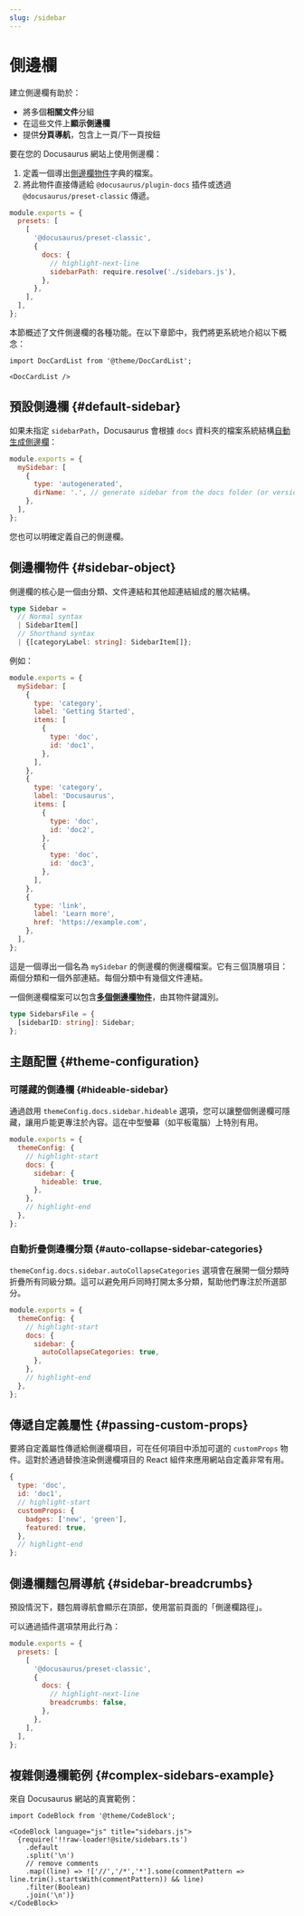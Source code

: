 ```yaml
---
slug: /sidebar
---
```


# 側邊欄

建立側邊欄有助於：

- 將多個**相關文件**分組
- 在這些文件上**顯示側邊欄**
- 提供**分頁導航**，包含上一頁/下一頁按鈕

要在您的 Docusaurus 網站上使用側邊欄：

1. 定義一個導出[側邊欄物件](#sidebar-object)字典的檔案。
2. 將此物件直接傳遞給 `@docusaurus/plugin-docs` 插件或透過 `@docusaurus/preset-classic` 傳遞。

```js title="docusaurus.config.js"
module.exports = {
  presets: [
    [
      '@docusaurus/preset-classic',
      {
        docs: {
          // highlight-next-line
          sidebarPath: require.resolve('./sidebars.js'),
        },
      },
    ],
  ],
};
```

本節概述了文件側邊欄的各種功能。在以下章節中，我們將更系統地介紹以下概念：

```mdx-code-block
import DocCardList from '@theme/DocCardList';

<DocCardList />
```

## 預設側邊欄 {#default-sidebar}

如果未指定 `sidebarPath`，Docusaurus 會根據 `docs` 資料夾的檔案系統結構[自動生成側邊欄](autogenerated.mdx)：

```js title="sidebars.js"
module.exports = {
  mySidebar: [
    {
      type: 'autogenerated',
      dirName: '.', // generate sidebar from the docs folder (or versioned_docs/<version>)
    },
  ],
};
```

您也可以明確定義自己的側邊欄。

## 側邊欄物件 {#sidebar-object}

側邊欄的核心是一個由分類、文件連結和其他超連結組成的層次結構。

```ts
type Sidebar =
  // Normal syntax
  | SidebarItem[]
  // Shorthand syntax
  | {[categoryLabel: string]: SidebarItem[]};
```

例如：

```js title="sidebars.js"
module.exports = {
  mySidebar: [
    {
      type: 'category',
      label: 'Getting Started',
      items: [
        {
          type: 'doc',
          id: 'doc1',
        },
      ],
    },
    {
      type: 'category',
      label: 'Docusaurus',
      items: [
        {
          type: 'doc',
          id: 'doc2',
        },
        {
          type: 'doc',
          id: 'doc3',
        },
      ],
    },
    {
      type: 'link',
      label: 'Learn more',
      href: 'https://example.com',
    },
  ],
};
```

這是一個導出一個名為 `mySidebar` 的側邊欄的側邊欄檔案。它有三個頂層項目：兩個分類和一個外部連結。每個分類中有幾個文件連結。

一個側邊欄檔案可以包含[**多個側邊欄物件**](multiple-sidebars.mdx)，由其物件鍵識別。

```ts
type SidebarsFile = {
  [sidebarID: string]: Sidebar;
};
```

## 主題配置 {#theme-configuration}

### 可隱藏的側邊欄 {#hideable-sidebar}

通過啟用 `themeConfig.docs.sidebar.hideable` 選項，您可以讓整個側邊欄可隱藏，讓用戶能更專注於內容。這在中型螢幕（如平板電腦）上特別有用。

```js title="docusaurus.config.js"
module.exports = {
  themeConfig: {
    // highlight-start
    docs: {
      sidebar: {
        hideable: true,
      },
    },
    // highlight-end
  },
};
```

### 自動折疊側邊欄分類 {#auto-collapse-sidebar-categories}

`themeConfig.docs.sidebar.autoCollapseCategories` 選項會在展開一個分類時折疊所有同級分類。這可以避免用戶同時打開太多分類，幫助他們專注於所選部分。

```js title="docusaurus.config.js"
module.exports = {
  themeConfig: {
    // highlight-start
    docs: {
      sidebar: {
        autoCollapseCategories: true,
      },
    },
    // highlight-end
  },
};
```

## 傳遞自定義屬性 {#passing-custom-props}

要將自定義屬性傳遞給側邊欄項目，可在任何項目中添加可選的 `customProps` 物件。這對於通過替換渲染側邊欄項目的 React 組件來應用網站自定義非常有用。

```js
{
  type: 'doc',
  id: 'doc1',
  // highlight-start
  customProps: {
    badges: ['new', 'green'],
    featured: true,
  },
  // highlight-end
};
```

## 側邊欄麵包屑導航 {#sidebar-breadcrumbs}

預設情況下，麵包屑導航會顯示在頂部，使用當前頁面的「側邊欄路徑」。

可以通過插件選項禁用此行為：

```js title="docusaurus.config.js"
module.exports = {
  presets: [
    [
      '@docusaurus/preset-classic',
      {
        docs: {
          // highlight-next-line
          breadcrumbs: false,
        },
      },
    ],
  ],
};
```

## 複雜側邊欄範例 {#complex-sidebars-example}

來自 Docusaurus 網站的真實範例：

```mdx-code-block
import CodeBlock from '@theme/CodeBlock';

<CodeBlock language="js" title="sidebars.js">
  {require('!!raw-loader!@site/sidebars.ts')
    .default
    .split('\n')
    // remove comments
    .map((line) => !['//','/*','*'].some(commentPattern => line.trim().startsWith(commentPattern)) && line)
    .filter(Boolean)
    .join('\n')}
</CodeBlock>
```